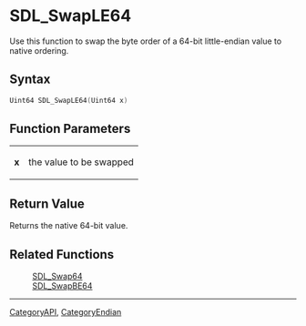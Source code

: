 
= SDL_SwapLE64 =
Use this function to swap the byte order of a 64-bit little-endian value to native ordering.


== Syntax ==
<syntaxhighlight lang='c++'>
Uint64 SDL_SwapLE64(Uint64 x)
</syntaxhighlight>

== Function Parameters ==
{|
|'''x'''
|the value to be swapped
|}

== Return Value ==
Returns the native 64-bit value.
== Related Functions ==
:[[SDL_Swap64]]
:[[SDL_SwapBE64]]

----
[[CategoryAPI]], [[CategoryEndian]]
